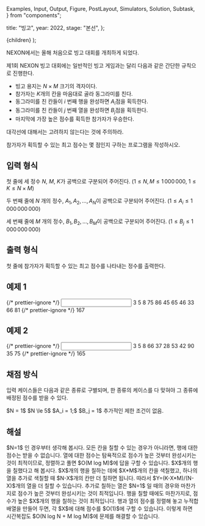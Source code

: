   Examples,
  Input,
  Output,
  Figure,
  PostLayout,
  Simulators,
  Solution,
  Subtask,
} from "components";

  title: "빙고",
  year: 2022,
  stage: "본선",
};

  <PostLayout meta={meta}>{children}</PostLayout>
);

NEXON에서는 올해 처음으로 빙고 대회를 개최하게 되었다.

제1회 NEXON 빙고 대회에는 일반적인 빙고 게임과는 달리
다음과 같은 간단한 규칙으로 진행한다.

* 빙고 용지는 $N \times M$ 크기의 격자이다.
* 참가자는 $K$개의 칸을 마음대로 골라 동그라미를 친다.
* 동그라미를 친 칸들이 $i$ 번째 행을 완성하면 $A_i$점을 획득한다.
* 동그라미를 친 칸들이 $j$ 번째 열을 완성하면 $B_j$점을 획득한다.
* 마지막에 가장 높은 점수를 획득한 참가자가 우승한다.

대각선에 대해서는 고려하지 않는다는 것에 주의하라.

참가자가 획득할 수 있는 최고 점수는 몇 점인지 구하는
프로그램을 작성하시오.

## 입력 형식

첫 줄에 세 정수 $N$, $M$, $K$가 공백으로 구분되어 주어진다.
($1 \le N, M \le 1\,000\,000$, $1 \le K \le N \times M$)

두 번째 줄에 $N$ 개의 정수,
$A_1, A_2, \ldots, A_N$이 공백으로 구분되어 주어진다.
($1 \le A_i \le 1\,000\,000\,000$)

세 번째 줄에 $M$ 개의 정수,
$B_1, B_2, \ldots, B_M$이 공백으로 구분되어 주어진다.
($1 \le B_j \le 1\,000\,000\,000$)


## 출력 형식

첫 줄에 참가자가 획득할 수 있는 최고 점수를
나타내는 정수를 출력한다.

## 예제 1

<Examples>
  {/* prettier-ignore */}
  <Input>
3 5 8
75 86 45
65 46 33 66 81
  </Input>
  {/* prettier-ignore */}
  <Output>
167
  </Output>
</Examples>

## 예제 2

<Examples>
  {/* prettier-ignore */}
  <Input>
3 5 8
66 37 28
53 42 90 35 75
  </Input>
  {/* prettier-ignore */}
  <Output>
165
  </Output>
</Examples>

## 채점 방식

입력 케이스들은 다음과 같은 종류로 구별되며, 한 종류의 케이스를 다 맞혀야 그 종류에 배정된 점수를 받을 수 있다.

<Subtask index={1} score={23}>
  $N = 1$
</Subtask>
<Subtask index={2} score={21}>
  $N \le 5$
</Subtask>
<Subtask index={3} score={25}>
  $A_i = 1;$ $B_j = 1$
</Subtask>
<Subtask index={4} score={31}>
  추가적인 제한 조건이 없음.
</Subtask>

## 해설

<Solution>
$N=1$ 인 경우부터 생각해 봅시다. 
모든 칸을 칠할 수 있는 경우가 아니라면, 행에 대한 점수는 받을 수 없습니다. 
열에 대한 점수는 탐욕적으로 점수가 높은 것부터 완성시키는 것이 최적이므로, 정렬하고 풀면 $O(M log M)$에 답을 구할 수 있습니다. 
$X$개의 행을 칠했다고 해 봅시다. 
$X$개의 행을 칠하는 데에 $X*M$개의 칸을 색칠했고, 하나의 열을 추가로 색칠할 때 $N-X$개의 칸만 더 칠하면 됩니다. 
따라서 $Y=(K-X*M)/(N-X)$개의 열을 더 칠할 수 있습니다. 
추가로 칠하는 열은 $N=1$ 일 때의 경우와 마찬가지로 점수가 높은 것부터 완성시키는 것이 최적입니다. 
행을 칠할 때에도 마찬가지로, 점수가 높은 $X$개의 행을 칠하는 것이 최적입니다. 
행과 열의 점수를 정렬해 놓고 누적합 배열을 만들어 두면, 각 $X$에 대해 점수를 $O(1)$에 구할 수 있습니다. 
이렇게 하면 시간복잡도 $O(N log N + M log M)$에 문제를 해결할 수 있습니다.
</Solution>
